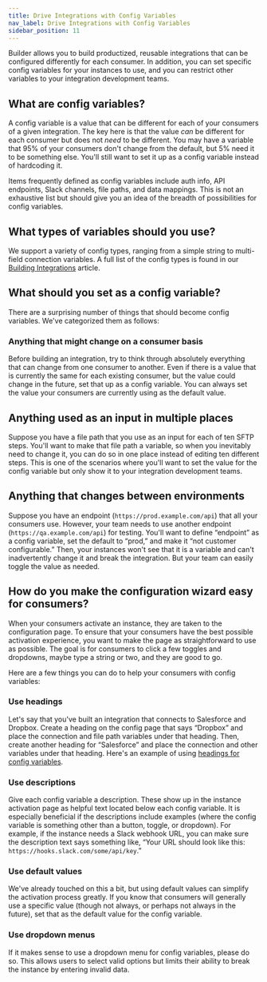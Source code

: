```yaml
---
title: Drive Integrations with Config Variables
nav_label: Drive Integrations with Config Variables
sidebar_position: 11
---
```


Builder allows you to build productized, reusable integrations that can be configured differently for each consumer. In addition, you can set specific config variables for your instances to use, and you can restrict other variables to your integration development teams.

## What are config variables?

A config variable is a value that can be different for each of your consumers of a given integration. The key here is that the value _can_ be different for each consumer but does not _need_ to be different. You may have a variable that 95% of your consumers don't change from the default, but 5% need it to be something else. You'll still want to set it up as a config variable instead of hardcoding it.

Items frequently defined as config variables include auth info, API endpoints, Slack channels, file paths, and data mappings. This is not an exhaustive list but should give you an idea of the breadth of possibilities for config variables.

## What types of variables should you use?

We support a variety of config types, ranging from a simple string to multi-field connection variables. A full list of the config types is found in our [Building Integrations](/docs/composer/builder/integrations/building-integrations#config-variable-data-types) article.

## What should you set as a config variable?

There are a surprising number of things that should become config variables. We've categorized them as follows:

### Anything that might change on a consumer basis

Before building an integration, try to think through absolutely everything that can change from one consumer to another. Even if there is a value that is currently the same for each existing consumer, but the value could change in the future, set that up as a config variable. You can always set the value your consumers are currently using as the default value.

## Anything used as an input in multiple places

Suppose you have a file path that you use as an input for each of ten SFTP steps. You'll want to make that file path a variable, so when you inevitably need to change it, you can do so in one place instead of editing ten different steps. This is one of the scenarios where you'll want to set the value for the config variable but only show it to your integration development teams.

## Anything that changes between environments

Suppose you have an endpoint (`https://prod.example.com/api`) that all your consumers use. However, your team needs to use another endpoint (`https://qa.example.com/api`) for testing. You'll want to define “endpoint” as a config variable, set the default to “prod,” and make it “not customer configurable.” Then, your instances won't see that it is a variable and can't inadvertently change it and break the integration. But your team can easily toggle the value as needed.

## How do you make the configuration wizard easy for consumers?

When your consumers activate an instance, they are taken to the configuration page. To ensure that your consumers have the best possible activation experience, you want to make the page as straightforward to use as possible. The goal is for consumers to click a few toggles and dropdowns, maybe type a string or two, and they are good to go.

Here are a few things you can do to help your consumers with config variables:

### Use headings

Let's say that you've built an integration that connects to Salesforce and Dropbox. Create a heading on the config page that says “Dropbox” and place the connection and file path variables under that heading. Then, create another heading for “Salesforce” and place the connection and other variables under that heading. Here's an example of using [headings for config variables](/docs/composer/builder/quickstarts/integrations/configuration-driven-integration#basic-config-variables).

### Use descriptions

Give each config variable a description. These show up in the instance activation page as helpful text located below each config variable. It is especially beneficial if the descriptions include examples (where the config variable is something other than a button, toggle, or dropdown). For example, if the instance needs a Slack webhook URL, you can make sure the description text says something like, “Your URL should look like this: `https://hooks.slack.com/some/api/key`.”

### Use default values

We've already touched on this a bit, but using default values can simplify the activation process greatly. If you know that consumers will generally use a specific value (though not always, or perhaps not always in the future), set that as the default value for the config variable.

### Use dropdown menus

If it makes sense to use a dropdown menu for config variables, please do so. This allows users to select valid options but limits their ability to break the instance by entering invalid data.
